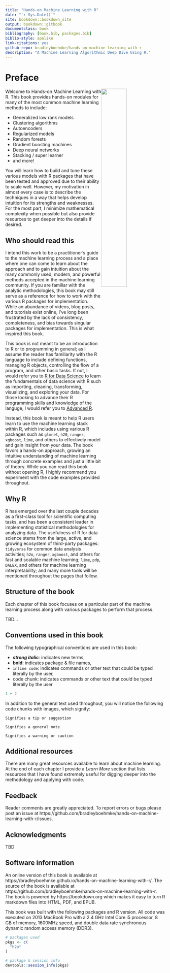 ```yaml
--- 
title: "Hands-on Machine Learning with R"
date: "`r Sys.Date()`"
site: bookdown::bookdown_site
output: bookdown::gitbook
documentclass: book
bibliography: [book.bib, packages.bib]
biblio-style: apalike
link-citations: yes
github-repo: bradleyboehmke/hands-on-machine-learning-with-r
description: "A Machine Learning Algorithmic Deep Dive Using R."
---
```



# Preface {-}

<img src="images/mlr.png"  style="float:right; margin: 0px 0px 0px 0px; width: 40%; height: 40%;" />
Welcome to Hands-on Machine Learning with R.  This book provides hands-on modules for many of the most common machine learning methods to include:

- Generalized low rank models
- Clustering algorithms
- Autoencoders
- Regularized models
- Random forests 
- Gradient boosting machines 
- Deep neural networks
- Stacking / super learner
- and more!

You will learn how to build and tune these various models with R packages that have been tested and approved due to their ability to scale well. However, my motivation in almost every case is to describe the techniques in a way that helps develop intuition for its strengths and weaknesses.  For the most part, I minimize mathematical complexity when possible but also provide resources to get deeper into the details if desired.


## Who should read this {-}

I intend this work to be a practitioner's guide to the machine learning process and a place where one can come to learn about the approach and to gain intuition about the many commonly used, modern, and powerful methods accepted in the machine learning community. If you are familiar with the analytic methodologies, this book may still serve as a reference for how to work with the various R packages for implementation.  While an abundance of videos, blog posts, and tutorials exist online, I've long been frustrated by the lack of consistency, completeness, and bias towards singular packages for implementation. This is what inspired this book. 

This book is not meant to be an introduction to R or to programming in general; as I assume the reader has familiarity with the R language to include defining functions, managing R objects, controlling the flow of a program, and other basic tasks.  If not, I would refer you to [R for Data Science](http://r4ds.had.co.nz/index.html) to learn the fundamentals of data science with R such as importing, cleaning, transforming, visualizing, and exploring your data. For those looking to advance their R programming skills and knowledge of the languge, I would refer you to [Advanced R](http://adv-r.had.co.nz/). 

Instead, this book is meant to help R users learn to use the machine learning stack within R, which includes using various R packages such as `glmnet`, `h20`, `ranger`, `xgboost`, `lime`, and others to effectively model and gain insight from your data. The book favors a hands-on approach, growing an intuitive understanding of machine learning through concrete examples and just a little bit of theory.  While you can read this book without opening R, I highly recommend you experiment with the code examples provided throughout.

## Why R {-}

R has emerged over the last couple decades as a first-class tool for scientific computing tasks, and has been a consistent leader in implementing statistical methodologies for analyzing data. The usefulness of R for data science stems from the large, active, and growing ecosystem of third-party packages: `tidyverse` for common data analysis activities; `h2o`, `ranger`, `xgboost`, and others for fast and scalable machine learning; `lime`, `pdp`, `DALEX`, and others for machine learning interpretability; and many more tools will be mentioned throughout the pages that follow.  

## Structure of the book {-} 

Each chapter of this book focuses on a particular part of the machine learning process along with various packages to perform that process.  

TBD...


## Conventions used in this book {-}

The following typographical conventions are used in this book:

* ___strong italic___: indicates new terms,
* __bold__: indicates package & file names,
* `inline code`: indicates commands or other text that could be typed literally by the user,
* code chunk: indicates commands or other text that could be typed literally by the user

```r
1 + 2
```

In addition to the general text used throughout, you will notice the following code chunks with images, which signify:

```block
Signifies a tip or suggestion
```

```block
Signifies a general note
```

```block
Signifies a warning or caution
```


## Additional resources {-}

There are many great resources available to learn about machine learning.  At the end of each chapter I provide a *Learn More* section that lists resources that I have found extremely useful for digging deeper into the methodology and applying with code.  


## Feedback {-}

Reader comments are greatly appreciated.  To report errors or bugs please post an issue at https://github.com/bradleyboehmke/hands-on-machine-learning-with-r/issues.


## Acknowledgments {-} 

TBD


## Software information {-} 

An online version of this book is available at https://bradleyboehmke.github.io/hands-on-machine-learning-with-r/.  The source of the book is available at https://github.com/bradleyboehmke/hands-on-machine-learning-with-r. The book is powered by https://bookdown.org which makes it easy to turn R markdown files into HTML, PDF, and EPUB.

This book was built with the following packages and R version.  All code was executed on 2013 MacBook Pro with a 2.4 GHz Intel Core i5 processor, 8 GB of memory, 1600MHz speed, and double data rate synchronous dynamic random access memory (DDR3). 

```r
# packages used
pkgs <- c(
  "h2o"
)

# package & session info
devtools::session_info(pkgs)
```




